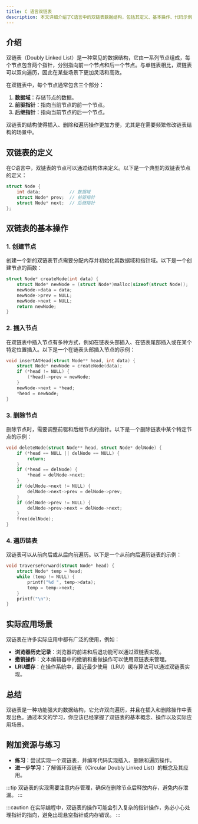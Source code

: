 ```yaml
---
title: C 语言双链表
description: 本文详细介绍了C语言中的双链表数据结构，包括其定义、基本操作、代码示例以及实际应用场景，适合初学者学习。
---
```


## 介绍

双链表（Doubly Linked List）是一种常见的数据结构，它由一系列节点组成，每个节点包含两个指针，分别指向前一个节点和后一个节点。与单链表相比，双链表可以双向遍历，因此在某些场景下更加灵活和高效。

在双链表中，每个节点通常包含三个部分：
1. **数据域**：存储节点的数据。
2. **前驱指针**：指向当前节点的前一个节点。
3. **后继指针**：指向当前节点的后一个节点。

双链表的结构使得插入、删除和遍历操作更加方便，尤其是在需要频繁修改链表结构的场景中。

## 双链表的定义

在C语言中，双链表的节点可以通过结构体来定义。以下是一个典型的双链表节点的定义：

```c
struct Node {
    int data;           // 数据域
    struct Node* prev;  // 前驱指针
    struct Node* next;  // 后继指针
};
```

## 双链表的基本操作

### 1. 创建节点

创建一个新的双链表节点需要分配内存并初始化其数据域和指针域。以下是一个创建节点的函数：

```c
struct Node* createNode(int data) {
    struct Node* newNode = (struct Node*)malloc(sizeof(struct Node));
    newNode->data = data;
    newNode->prev = NULL;
    newNode->next = NULL;
    return newNode;
}
```

### 2. 插入节点

在双链表中插入节点有多种方式，例如在链表头部插入、在链表尾部插入或在某个特定位置插入。以下是一个在链表头部插入节点的示例：

```c
void insertAtHead(struct Node** head, int data) {
    struct Node* newNode = createNode(data);
    if (*head != NULL) {
        (*head)->prev = newNode;
    }
    newNode->next = *head;
    *head = newNode;
}
```

### 3. 删除节点

删除节点时，需要调整前驱和后继节点的指针。以下是一个删除链表中某个特定节点的示例：

```c
void deleteNode(struct Node** head, struct Node* delNode) {
    if (*head == NULL || delNode == NULL) {
        return;
    }
    if (*head == delNode) {
        *head = delNode->next;
    }
    if (delNode->next != NULL) {
        delNode->next->prev = delNode->prev;
    }
    if (delNode->prev != NULL) {
        delNode->prev->next = delNode->next;
    }
    free(delNode);
}
```

### 4. 遍历链表

双链表可以从前向后或从后向前遍历。以下是一个从前向后遍历链表的示例：

```c
void traverseForward(struct Node* head) {
    struct Node* temp = head;
    while (temp != NULL) {
        printf("%d ", temp->data);
        temp = temp->next;
    }
    printf("\n");
}
```

## 实际应用场景

双链表在许多实际应用中都有广泛的使用，例如：
- **浏览器历史记录**：浏览器的前进和后退功能可以通过双链表实现。
- **撤销操作**：文本编辑器中的撤销和重做操作可以使用双链表来管理。
- **LRU缓存**：在操作系统中，最近最少使用（LRU）缓存算法可以通过双链表实现。

## 总结

双链表是一种功能强大的数据结构，它允许双向遍历，并且在插入和删除操作中表现出色。通过本文的学习，你应该已经掌握了双链表的基本概念、操作以及实际应用场景。

## 附加资源与练习

- **练习**：尝试实现一个双链表，并编写代码实现插入、删除和遍历操作。
- **进一步学习**：了解循环双链表（Circular Doubly Linked List）的概念及其应用。

:::tip
双链表的实现需要注意内存管理，确保在删除节点后释放内存，避免内存泄漏。
:::

:::caution
在实际编程中，双链表的操作可能会引入复杂的指针操作，务必小心处理指针的指向，避免出现悬空指针或内存错误。
:::